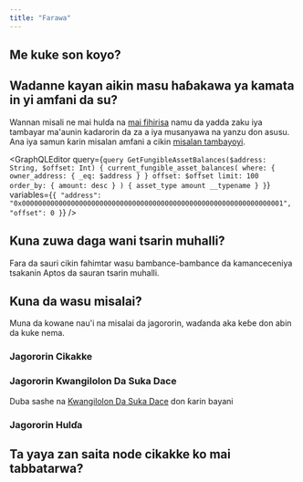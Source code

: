 ```yaml
---
title: "Farawa"
---
```




## Me kuke son koyo?

<CardGrid>
  <LinkCard href="/ha/build/smart-contracts" title="Kwangilolon Da Suka Dace" description="Koyi yadda za a rubuta kwangilolon da suka dace akan Aptos ta amfani da harshen shirye-shirye na Move." />

  <LinkCard href="/ha/build/indexer" title="Tambayar Bayanai" description="Yi amfani da mai fihirisa na Aptos don tambayar bayanan sarkar da inganci." />

  <LinkCard href="/ha/network/blockchain/blockchain-deep-dive" title="Tsarin Blockchain" description="Koyi abubuwa daban-daban na tsarin blockchain na Aptos." />
</CardGrid>

## Wadanne kayan aikin masu haɓakawa ya kamata in yi amfani da su?

<CardGrid>
  <LinkCard href="/ha/build/sdks" title="Kayan Aikin Haɓakawa" description="Yi amfani da kayan aikin haɓakawa na TypeScript, Python, Rust da sauransu don aika ma'amaloli da karanta bayanan sarkar." />

  <LinkCard href="/ha/build/indexer" title="Mai Fihirisa" description="Tambaya bayanan sarkar kamar ma'aunin asusu, ma'amalolin tarihi, NFTs ta hanyar asusu da sauransu." />

  <LinkCard href="/ha/build/cli" title="Hanyar Umarni" description="Haɗa da nazarin kwangilolon Move da suka dace, gudanar da cibiyar sadarwa na gida da sauransu ta amfani da hanyar umarni na Aptos." />
</CardGrid>

Wannan misali ne mai hulɗa na [mai fihirisa](/build/indexer) namu da yadda zaku iya tambayar ma'aunin kadarorin da za a iya musanyawa na yanzu don asusu. Ana iya samun ƙarin misalan amfani a cikin [misalan tambayoyi](/build/indexer/indexer-api/fungible-asset-balances).

<GraphQLEditor
  query={`query GetFungibleAssetBalances($address: String, $offset: Int) {
  current_fungible_asset_balances(
    where: { owner_address: { _eq: $address } }
    offset: $offset
    limit: 100
    order_by: { amount: desc }
  ) {
    asset_type
    amount
    __typename
  }
}`}
  variables={`{
  "address": "0x0000000000000000000000000000000000000000000000000000000000000001",
  "offset": 0
}`}
/>

## Kuna zuwa daga wani tsarin muhalli?

Fara da sauri cikin fahimtar wasu bambance-bambance da kamanceceniya tsakanin Aptos da sauran tsarin muhalli.

<CardGrid>
  <LinkCard href="/ha/build/get-started/ethereum-cheatsheet" title="Takardar Yaudara daga Ethereum / EVM zuwa Aptos" />

  <LinkCard href="/ha/build/get-started/solana-cheatsheet" title="Takardar Yaudara daga Solana / SVM zuwa Aptos" />

  <LinkCard href="/ha/network/blockchain/move#comparison-to-other-vms" title="Kwatanta Inji na Virtual" />
</CardGrid>

## Kuna da wasu misalai?

Muna da kowane nau'i na misalai da jagororin, waɗanda aka keɓe don abin da kuke nema.

### Jagororin Cikakke

<CardGrid>
  <LinkCard href="/ha/build/guides/first-transaction" title="Ma'amalar Ku ta Farko" description="Wannan koyarwar tana bayyana yadda za a samar da ma'amaloli zuwa blockchain na Aptos, da kuma tabbatar da waɗannan ma'amalolin da aka aika." />

  <LinkCard href="/ha/build/guides/your-first-nft" title="NFT na Farko" description="Wannan koyarwar tana bayyana yadda za a ƙirƙira da canja wurin kadarorin da ba za a iya musanyawa ba akan blockchain na Aptos." />

  <LinkCard href="/ha/build/guides/first-fungible-asset" title="Kadara Mai Musanyawa ta Farko" description="Wannan koyarwar tana gabatar da yadda za a haɗa, fitar, da samar da kadara mai musanyawa (FA), da ake kira FACoin." />
</CardGrid>

### Jagororin Kwangilolon Da Suka Dace

Duba sashe na [Kwangilolon Da Suka Dace](/build/smart-contracts) don ƙarin bayani

<CardGrid>
  <LinkCard href="/ha/build/guides/build-e2e-dapp/1-create-smart-contract" title="Ƙirƙirar Kwangila Da Ya Dace" description="Wannan shine babi na farko na koyarwar kan gina aikace-aikacen da ba su da tushe mai cikakke akan Aptos." />

  <LinkCard href="https://github.com/aptos-labs/aptos-core/tree/main/aptos-move/move-examples" title="Misalan Move akan Aptos" description="Sama da misalai 30 na yadda za a haɓaka Move akan Aptos" target="_blank" />

  <LinkCard href="https://github.com/aptos-labs/aptos-core/tree/main/aptos-move/move-examples/move-tutorial" title="Koyarwar Move" description="Ya rufe tushen shirye-shirye ta amfani da Move" target="_blank" />
</CardGrid>

### Jagororin Hulɗa

<CardGrid>
  <LinkCard href="https://learn.aptoslabs.com/en/workshops" title="Koyi Aptos" description="Jagororin farko da na ci gaba" target="_blank" />

  <LinkCard href="https://movespiders.com" title="Move Spiders" description="Koyi game da Move tare da alamar gizo ta abokantaka daga Move Spiders" target="_blank" />

  <LinkCard href="https://www.aptosshores.com" title="Aptos Shores" description="Koyi game da Move tare da Aptos Shores" target="_blank" />
</CardGrid>

## Ta yaya zan saita node cikakke ko mai tabbatarwa?

<CardGrid>
  <LinkCard href="/ha/network/nodes/full-node" title="Saita Node Cikakke" />

  <LinkCard href="/ha/network/nodes/validator-node" title="Saita Mai Tabbatarwa" />
</CardGrid>

